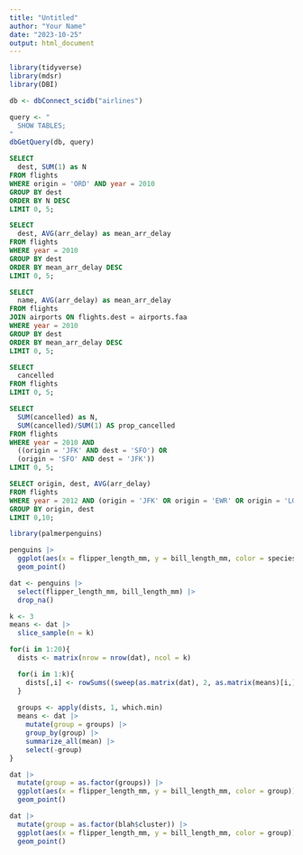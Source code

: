 ```yaml
---
title: "Untitled"
author: "Your Name"
date: "2023-10-25"
output: html_document
---
```


```r
library(tidyverse)
library(mdsr)
library(DBI)

db <- dbConnect_scidb("airlines")

query <- "
  SHOW TABLES;
"
dbGetQuery(db, query)
```

```sql
SELECT 
  dest, SUM(1) as N
FROM flights
WHERE origin = 'ORD' AND year = 2010
GROUP BY dest
ORDER BY N DESC
LIMIT 0, 5;
```

```sql
SELECT 
  dest, AVG(arr_delay) as mean_arr_delay
FROM flights
WHERE year = 2010
GROUP BY dest
ORDER BY mean_arr_delay DESC
LIMIT 0, 5;
```

```sql
SELECT 
  name, AVG(arr_delay) as mean_arr_delay
FROM flights
JOIN airports ON flights.dest = airports.faa
WHERE year = 2010
GROUP BY dest
ORDER BY mean_arr_delay DESC
LIMIT 0, 5;
```

```sql
SELECT 
  cancelled
FROM flights
LIMIT 0, 5;
```

```sql
SELECT 
  SUM(cancelled) as N,
  SUM(cancelled)/SUM(1) AS prop_cancelled
FROM flights
WHERE year = 2010 AND 
  ((origin = 'JFK' AND dest = 'SFO') OR 
  (origin = 'SFO' AND dest = 'JFK'))
LIMIT 0, 5;
```



```sql
SELECT origin, dest, AVG(arr_delay) 
FROM flights 
WHERE year = 2012 AND (origin = 'JFK' OR origin = 'EWR' OR origin = 'LGA') 
GROUP BY origin, dest 
LIMIT 0,10;
```




```r
library(palmerpenguins)

penguins |>
  ggplot(aes(x = flipper_length_mm, y = bill_length_mm, color = species)) +
  geom_point()

dat <- penguins |>
  select(flipper_length_mm, bill_length_mm) |>
  drop_na() 

k <- 3
means <- dat |>
  slice_sample(n = k)

for(i in 1:20){
  dists <- matrix(nrow = nrow(dat), ncol = k)

  for(i in 1:k){
    dists[,i] <- rowSums((sweep(as.matrix(dat), 2, as.matrix(means)[i,]))^2)
  }
  
  groups <- apply(dists, 1, which.min)
  means <- dat |>
    mutate(group = groups) |>
    group_by(group) |>
    summarize_all(mean) |>
    select(-group)
}

dat |>
  mutate(group = as.factor(groups)) |>
  ggplot(aes(x = flipper_length_mm, y = bill_length_mm, color = group)) +
  geom_point()

dat |>
  mutate(group = as.factor(blah$cluster)) |>
  ggplot(aes(x = flipper_length_mm, y = bill_length_mm, color = group)) +
  geom_point()

```



